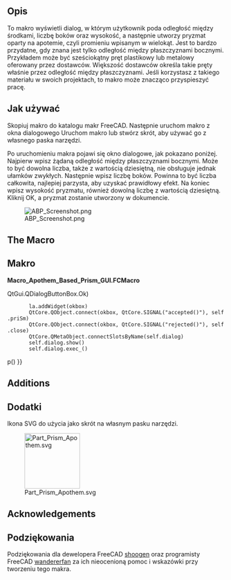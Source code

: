 <languages/>

{{Macro/pl
|Name=Apothem Based Prism
|Icon=Part Prism Apothem.svg
|Description=To makro wyświetli dialog, w którym użytkownik poda odległość między środkami, liczbę boków oraz wysokość, a następnie utworzy pryzmat oparty na apotemie, czyli promieniu wpisanym w wielokąt. Jest to bardzo przydatne, gdy znana jest tylko odległość między płaszczyznami bocznymi. Przykładem może być sześciokątny pręt plastikowy lub metalowy oferowany przez dostawców. Większość dostawców określa takie pręty właśnie przez odległość między płaszczyznami. Jeśli korzystasz z takiego materiału w swoich projektach, to makro może znacząco przyspieszyć pracę.
|Author=Quick61
|Version=1.0
|Date=2014-12-31
|Download=[https://wiki.freecad.org/images/4/4e/Part_Prism_Apothem.svg Ikona paska narzędzi]
|FCVersion=Wszystkie
}}

<span id="Description"></span>
==Opis==

To makro wyświetli dialog, w którym użytkownik poda odległość między środkami, liczbę boków oraz wysokość, a następnie utworzy pryzmat oparty na apotemie, czyli promieniu wpisanym w wielokąt. Jest to bardzo przydatne, gdy znana jest tylko odległość między płaszczyznami bocznymi. Przykładem może być sześciokątny pręt plastikowy lub metalowy oferowany przez dostawców. Większość dostawców określa takie pręty właśnie przez odległość między płaszczyznami. Jeśli korzystasz z takiego materiału w swoich projektach, to makro może znacząco przyspieszyć pracę. 

<span id="How_To_Use"></span>
==Jak używać==

Skopiuj makro do katalogu makr FreeCAD. Następnie uruchom makro z okna dialogowego Uruchom makro lub stwórz skrót, aby używać go z własnego paska narzędzi.  

Po uruchomieniu makra pojawi się okno dialogowe, jak pokazano poniżej. Najpierw wpisz żądaną odległość między płaszczyznami bocznymi. Może to być dowolna liczba, także z wartością dziesiętną, nie obsługuje jednak ułamków zwykłych. Następnie wpisz liczbę boków. Powinna to być liczba całkowita, najlepiej parzysta, aby uzyskać prawidłowy efekt. Na koniec wpisz wysokość pryzmatu, również dowolną liczbę z wartością dziesiętną. Kliknij OK, a pryzmat zostanie utworzony w dokumencie. 

[[Image:ABP Screenshot.png|center]]

<div lang="en" dir="ltr" class="mw-content-ltr">
== The Macro ==
</div>

<div class="mw-translate-fuzzy">
== Makro ==
</div>

'''Macro_Apothem_Based_Prism_GUI.FCMacro'''

{{MacroCode|code=
# # # # # # # # # # #
#
# Apothem Based Prism
#
# This script will take the input of the distance between flats, (apothem, aka inradius), 
# and the number of sidesfor a regular polygon along with a height and produce a 
# correctly sized prism derived from the circumradius.
#
# # # # # # # # # # #
 
import FreeCAD, FreeCADGui, Part, PartGui, math
from FreeCAD import Base
from PySide import QtGui, QtCore
from math import cos, radians
App = FreeCAD
Gui = FreeCADGui
 
class p():
 
 
    def priSm(self):
 
        try:
            dbf = float(self.d1.text())
            nos = int(self.d2.text())
            hth = float(self.d3.text())
            aR = dbf / 2
            op1 = 180/float(nos)
            coS = cos(math.radians(op1))
            cR = aR / coS
            prism=App.ActiveDocument.addObject("Part::Prism","Prism")
            prism.Polygon=nos
            prism.Circumradius=cR
            prism.Height=hth
            prism.Placement=Base.Placement(Base.Vector(0.00,0.00,0.00),Base.Rotation(0.00,0.00,0.00,1.00))
            prism.Label='Prism'
            App.ActiveDocument.recompute()
            Gui.SendMsgToActiveView("ViewFit")
        except:
            FreeCAD.Console.PrintError("Unable to complete task")
 
            self.close()
 
    def close(self):
        self.dialog.hide()
 
 
#
# Make dialog box and get input for distance between flats, number of sides, and height
#
 
    def __init__(self):
        self.dialog = None
 
        self.dialog = QtGui.QDialog()
        self.dialog.resize(280,110)
 
        self.dialog.setWindowTitle("Apothem Based Prism")
        la = QtGui.QVBoxLayout(self.dialog)
 
        iN1 = QtGui.QLabel("Distance Between Flats")
        la.addWidget(iN1)
        self.d1 = QtGui.QLineEdit()
        la.addWidget(self.d1)
 
        iN2 = QtGui.QLabel("Number Of Sides (Best results - use even numbers)")
        la.addWidget(iN2)
        self.d2 = QtGui.QLineEdit()
        la.addWidget(self.d2)
 
        iN3 = QtGui.QLabel("Prism Height")
        la.addWidget(iN3)
        self.d3 = QtGui.QLineEdit()
        la.addWidget(self.d3)
 
        okbox = QtGui.QDialogButtonBox(self.dialog)
        okbox.setOrientation(QtCore.Qt.Horizontal)
        okbox.setStandardButtons(QtGui.QDialogButtonBox.Cancel{{!}}QtGui.QDialogButtonBox.Ok)
        la.addWidget(okbox)
        QtCore.QObject.connect(okbox, QtCore.SIGNAL("accepted()"), self.priSm)
        QtCore.QObject.connect(okbox, QtCore.SIGNAL("rejected()"), self.close)
        QtCore.QMetaObject.connectSlotsByName(self.dialog)
        self.dialog.show()
        self.dialog.exec_()
 
p()
}}

<div lang="en" dir="ltr" class="mw-content-ltr">
== Additions ==
</div>

<div class="mw-translate-fuzzy">
== Dodatki ==
Ikona SVG do użycia jako skrót na własnym pasku narzędzi.
</div>
 
[[Image:Part Prism Apothem.svg|128px]]

<div lang="en" dir="ltr" class="mw-content-ltr">
== Acknowledgements ==
</div>

<div class="mw-translate-fuzzy">
==Podziękowania==
Podziękowania dla dewelopera FreeCAD [https://forum.freecad.org/memberlist.php?mode=viewprofile&u=765 shoogen] oraz programisty FreeCAD [https://forum.freecad.org/memberlist.php?mode=viewprofile&u=1375 wandererfan] za ich nieocenioną pomoc i wskazówki przy tworzeniu tego makra.
</div>